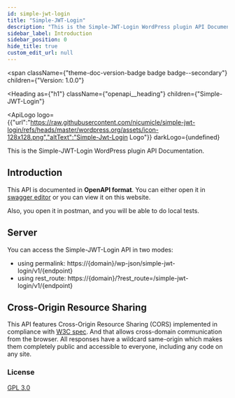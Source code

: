 ```yaml
---
id: simple-jwt-login
title: "Simple-JWT-Login"
description: "This is the Simple-JWT-Login WordPress plugin API Documentation."
sidebar_label: Introduction
sidebar_position: 0
hide_title: true
custom_edit_url: null
---
```



<span
  className={"theme-doc-version-badge badge badge--secondary"}
  children={"Version: 1.0.0"}
>
</span>

<Heading
  as={"h1"}
  className={"openapi__heading"}
  children={"Simple-JWT-Login"}
>
</Heading>

<ApiLogo
  logo={{"url":"https://raw.githubusercontent.com/nicumicle/simple-jwt-login/refs/heads/master/wordpress.org/assets/icon-128x128.png","altText":"Simple-Jwt-Login Logo"}}
  darkLogo={undefined}
>
  
</ApiLogo>

This is the Simple-JWT-Login WordPress plugin API Documentation.

## Introduction

This API is documented in **OpenAPI format**. You can either open it in [swagger editor](https://editor.swagger.io/) or you can view it on this website.

Also, you open it in postman, and you will be able to do local tests.

## Server

You can access the Simple-JWT-Login API in two modes:
  - using permalink: https://\{domain\}/wp-json/simple-jwt-login/v1/\{endpoint\}
  - using rest_route: https://\{domain\}/?rest_route=/simple-jwt-login/v1/\{endpoint\}
## Cross-Origin Resource Sharing
This API features Cross-Origin Resource Sharing (CORS) implemented in compliance with  [W3C spec](https://www.w3.org/TR/cors/).
And that allows cross-domain communication from the browser.
All responses have a wildcard same-origin which makes them completely public and accessible to everyone, including any code on any site.


<div
  style={{"marginBottom":"var(--ifm-paragraph-margin-bottom)"}}
>
  <h3
    style={{"marginBottom":"0.25rem"}}
  >
    License
  </h3><a
    href={"https://github.com/nicumicle/simple-jwt-login/blob/master/LICENSE"}
  >
    GPL 3.0
  </a>
</div>
      